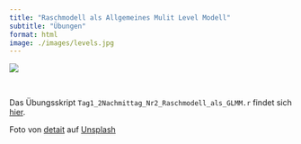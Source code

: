 ```yaml
---
title: "Raschmodell als Allgemeines Mulit Level Modell"
subtitle: "Übungen"
format: html
image: ./images/levels.jpg
---
```


![](./images/levels.jpg)

\

:::{.callout-note}
Das Übungsskript `Tag1_2Nachmittag_Nr2_Raschmodell_als_GLMM.r` findet sich [hier](https://github.com/nickhaf/IRT_workshop/tree/main/exercises).
:::

::: aside
Foto von <a href="https://unsplash.com/de/@detait?utm_content=creditCopyText&utm_medium=referral&utm_source=unsplash">detait</a> auf <a href="https://unsplash.com/de/fotos/eine-grosse-bibliothek-mit-vielen-buchern-A1_rJmm6hz8?utm_content=creditCopyText&utm_medium=referral&utm_source=unsplash">Unsplash</a>
  
:::
